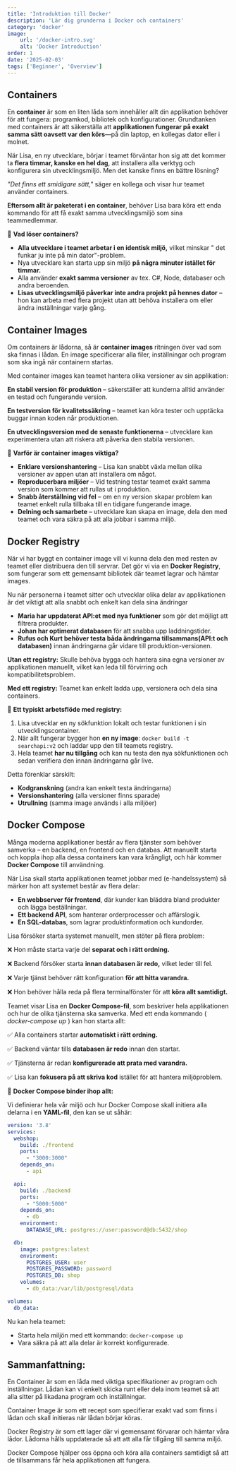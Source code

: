 ```yaml
---
title: 'Introduktion till Docker'
description: 'Lär dig grunderna i Docker och containers'
category: 'docker'
image:
    url: '/docker-intro.svg'
    alt: 'Docker Introduction'
order: 1
date: '2025-02-03'
tags: ['Beginner', 'Overview']
---
```


## Containers

En **container** är som en liten låda som innehåller allt din applikation behöver för att fungera: programkod, bibliotek och konfigurationer. Grundtanken med containers är att säkerställa att **applikationen fungerar på exakt samma sätt oavsett var den körs**—på din laptop, en kollegas dator eller i molnet.

När Lisa, en ny utvecklare, börjar i teamet förväntar hon sig att det kommer ta **flera timmar, kanske en hel dag**, att installera alla verktyg och konfigurera sin utvecklingsmiljö. Men det kanske finns en bättre lösning?

*"Det finns ett smidigare sätt,"* säger en kollega och visar hur teamet använder containers.

**Eftersom allt är paketerat i en container**, behöver Lisa bara köra ett enda kommando för att få exakt samma utvecklingsmiljö som sina teammedlemmar.

📍 **Vad löser containers?**

- **Alla utvecklare i teamet arbetar i en identisk miljö,** vilket minskar " det funkar ju inte på min dator"-problem.
- Nya utvecklare kan starta upp sin miljö **på några minuter istället för timmar.**
- Alla använder **exakt samma versioner** av  tex. C#, Node, databaser och andra beroenden.
- **Lisas utvecklingsmiljö påverkar inte andra projekt på hennes dator** – hon kan arbeta med flera projekt utan att behöva installera om eller ändra inställningar varje gång.


<ZoomableImage
    src="/intro-to-docker-pic1.svg"
    alt="Docker Container"
    caption="En container är en låda som håller koll på innehållet"
/>

## Container Images

Om containers är lådorna, så är **container images** ritningen över vad som ska finnas i lådan. En image specificerar alla filer, inställningar och program som ska ingå när containern startas.

Med container images kan teamet hantera olika versioner av sin applikation:

**En stabil version för produktion** – säkerställer att kunderna alltid använder en testad och fungerande version.

**En testversion för kvalitetssäkring** – teamet kan köra tester och upptäcka buggar innan koden når produktionen.

**En utvecklingsversion med de senaste funktionerna** – utvecklare kan experimentera utan att riskera att påverka den stabila versionen.

📍 **Varför är container images viktiga?**

- **Enklare versionshantering** – Lisa kan snabbt växla mellan olika versioner av appen utan att installera om något.
- **Reproducerbara miljöer** – Vid testning testar teamet exakt samma version som kommer att rullas ut i produktion.
- **Snabb återställning vid fel** – om en ny version skapar problem kan teamet enkelt rulla tillbaka till en tidigare fungerande image.
- **Delning och samarbete** – utvecklare kan skapa en image, dela den med teamet och vara säkra på att alla jobbar i samma miljö.

<ZoomableImage
    src="/intro-to-docker-pic2.svg"
    alt="Docker image"
    caption="Vi skapar en image och lägger den i lådan för att specifiera innehållet"
/>

## Docker Registry

När vi har byggt en container image vill vi kunna dela den med resten av teamet eller distribuera den till servrar. Det gör vi via en **Docker Registry**, som fungerar som ett gemensamt bibliotek där teamet lagrar och hämtar images.

Nu när personerna i teamet sitter och utvecklar olika delar av applikationen är det viktigt att alla snabbt och enkelt kan dela sina ändringar

- **Maria har uppdaterat API:et med nya funktioner** som gör det möjligt att filtrera produkter.
- **Johan har optimerat databasen** för att snabba upp laddningstider.
- **Rufus och Kurt behöver testa båda ändringarna tillsammans(API:t och databasen)** innan ändringarna går vidare till produktion-versionen.

**Utan ett registry:** Skulle behöva bygga och hantera sina egna versioner av applikationen manuellt, vilket kan leda till förvirring och kompatibilitetsproblem.

**Med ett registry:** Teamet kan enkelt ladda upp, versionera och dela sina containers.

📍 **Ett typiskt arbetsflöde med registry:**

1. Lisa utvecklar en ny sökfunktion lokalt och testar funktionen i sin utvecklingscontainer.
2. När allt fungerar bygger hon **en ny image**: `docker build -t searchapi:v2` och laddar upp den till teamets registry.
3. Hela teamet **har nu tillgång** och kan nu testa den nya sökfunktionen och sedan verifiera den innan ändringarna går live.

Detta förenklar särskilt:
- **Kodgranskning** (andra kan enkelt testa ändringarna)
- **Versionshantering** (alla versioner finns sparade)
- **Utrullning** (samma image används i alla miljöer)

<ZoomableImage
    src="/8.png"
    alt="Docker Registry"
    caption="Vi förvarar våra images i ett Registry så andra behöriga lätt kan komma åt de"
/>

## Docker Compose

Många moderna applikationer består av flera tjänster som behöver samverka – en backend, en frontend och en databas. Att manuellt starta och koppla ihop alla dessa containers kan vara krångligt, och här kommer **Docker Compose** till användning.

När Lisa skall starta applikationen teamet jobbar med (e-handelssystem) så märker hon att systemet består av flera delar:

- **En webbserver för frontend**, där kunder kan bläddra bland produkter och lägga beställningar.
- **Ett backend API**, som hanterar orderprocesser och affärslogik.
- **En SQL-databas**, som lagrar produktinformation och kundorder.

Lisa försöker starta systemet manuellt, men stöter på flera problem:

❌ Hon måste starta varje del **separat och i rätt ordning.**

❌ Backend försöker starta **innan databasen är redo,** vilket leder till fel.

❌ Varje tjänst behöver rätt konfiguration **för att hitta varandra.**

❌ Hon behöver hålla reda på flera terminalfönster för att **köra allt samtidigt.**

Teamet visar Lisa en **Docker Compose-fil**, som beskriver hela applikationen och hur de olika tjänsterna ska samverka. Med ett enda kommando ( *docker-compose up* ) kan hon starta allt:


✅ Alla containers startar **automatiskt i rätt ordning.**

✅ Backend väntar tills **databasen är redo** innan den startar.

✅ Tjänsterna är redan **konfigurerade att prata med varandra.**

✅ Lisa kan **fokusera på att skriva kod** istället för att hantera miljöproblem.

<ZoomableImage
    src="/6.png"
    alt="Docker Compose"
    caption="Vi använder Docker compose för att med ett kommando få alla containers att samverka"
/>


📍 **Docker Compose binder ihop allt:**

Vi definierar hela vår miljö och hur Docker Compose skall initiera alla delarna i en **YAML-fil**, den kan se ut såhär:
```yaml
version: '3.8'
services:
  webshop:
    build: ./frontend
    ports:
      - "3000:3000"
    depends_on:
      - api

  api:
    build: ./backend
    ports:
      - "5000:5000"
    depends_on:
      - db
    environment:
      DATABASE_URL: postgres://user:password@db:5432/shop

  db:
    image: postgres:latest
    environment:
      POSTGRES_USER: user
      POSTGRES_PASSWORD: password
      POSTGRES_DB: shop
    volumes:
      - db_data:/var/lib/postgresql/data

volumes:
  db_data:
```

Nu kan hela teamet:

- Starta hela miljön med ett kommando: `docker-compose up`
- Vara säkra på att alla delar är korrekt konfigurerade.


## Sammanfattning:

En Container är som en låda med viktiga specifikationer av program och inställningar. Lådan kan vi enkelt skicka runt eller dela inom teamet så att alla sitter på likadana program och inställningar.

Container Image är som ett recept som specifierar exakt vad som finns i lådan och skall initieras när lådan börjar köras.

Docker Registry är som ett lager där vi gemensamt förvarar och hämtar våra lådor. Lådorna hålls uppdaterade så att att alla får tillgång till samma miljö.

Docker Compose hjälper oss öppna och köra alla containers samtidigt så att de tillsammans får hela applikationen att fungera.